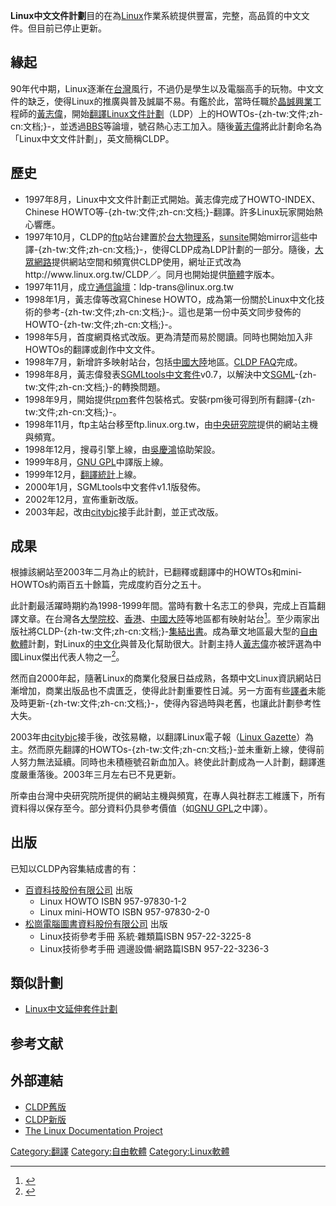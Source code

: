 {{noteTA
|G1=IT
|1=zh-tw:中文文件;zh-cn:中文文档;
|2=zh-tw:文件計劃;zh-cn:文档计划;
}}
'''Linux中文文件計劃'''目的在為[[Linux|Linux]]作業系統提供豐富，完整，高品質的中文文件。但目前已停止更新。

== 緣起 ==
90年代中期，Linux逐漸在[[台灣|台灣]]風行，不過仍是學生以及電腦高手的玩物。中文文件的缺乏，使得Linux的推廣與普及誠屬不易。有鑑於此，當時任職於[[晶誠興業|晶誠興業]]工程師的[[黃志偉|黃志偉]]，開始[[翻譯|翻譯]][[Linux文件計劃|Linux文件計劃]]（LDP）上的HOWTOs-{zh-tw:文件;zh-cn:文档;}-，並透過[[BBS|BBS]]等論壇，號召熱心志工加入。隨後[[黃志偉|黃志偉]]將此計劃命名為「Linux中文文件計劃」，英文簡稱CLDP。

== 歷史 ==
* 1997年8月，Linux中文文件計劃正式開始。黃志偉完成了HOWTO-INDEX、Chinese HOWTO等-{zh-tw:文件;zh-cn:文档;}-翻譯。許多Linux玩家開始熱心響應。
* 1997年10月，CLDP的[[ftp|ftp]]站台建置於[[國立臺灣大學|台大]][[物理系|物理系]]，[[sunsite|sunsite]]開始mirror這些中譯-{zh-tw:文件;zh-cn:文档;}-，使得CLDP成為LDP計劃的一部分。隨後，[[大眾網路|大眾網路]]提供網站空間和頻寬供CLDP使用，網址正式改為http://www.linux.org.tw/CLDP／。同月也開始提供{{dead link|date=2017年11月 |bot=InternetArchiveBot |fix-attempted=yes }}[[簡體|簡體]]字版本。
* 1997年11月，成立[https://web.archive.org/web/20080510072855/http://www.linux.org.tw/CLDP/OLD/mailing.html 通信論壇]：ldp-trans@linux.org.tw
* 1998年1月，黃志偉等改寫Chinese HOWTO，成為第一份關於Linux中文化技術的參考-{zh-tw:文件;zh-cn:文档;}-。這也是第一份中英文同步發佈的HOWTO-{zh-tw:文件;zh-cn:文档;}-。
* 1998年5月，首度網頁格式改版。更為清楚而易於閱讀。同時也開始加入非HOWTOs的翻譯或創作中文文件。
* 1998年7月，新增許多映射站台，包括[[中國大陸|中國大陸]]地區。[https://web.archive.org/web/20080421131113/http://www.linux.org.tw/CLDP/OLD/faq.html CLDP FAQ]完成。
* 1998年8月，黃志偉發表[https://web.archive.org/web/20080421131118/http://www.linux.org.tw/CLDP/OLD/zh-sgmltools.html SGMLtools中文套件]v0.7，以解決中文[[SGML|SGML]]-{zh-tw:文件;zh-cn:文档;}-的轉換問題。
* 1998年9月，開始提供[[RPM套件管理員|rpm]]套件包裝格式。安裝rpm後可得到所有翻譯-{zh-tw:文件;zh-cn:文档;}-。
* 1998年11月，ftp主站台移至ftp.linux.org.tw，由[[中央研究院|中央研究院]]提供的網站主機與頻寬。
* 1998年12月，搜尋引擎上線，由[[吳慶鴻|吳慶鴻]]協助架設。
* 1999年8月，[[GNU_GPL|GNU GPL]]中譯版上線。
* 1999年12月，[https://web.archive.org/web/20080504154923/http://www.linux.org.tw/CLDP/OLD/summary.html 翻譯統計]上線。
* 2000年1月，SGMLtools中文套件v1.1版發佈。
* 2002年12月，宣佈重新改版。
* 2003年起，改由[[citybjc|citybjc]]接手此計劃，並正式改版。

== 成果 ==
根據該網站至2003年二月為止的統計，已翻釋或翻譯中的HOWTOs和mini-HOWTOs約兩百五十餘篇，完成度約百分之五十。

此計劃最活躍時期約為1998-1999年間。當時有數十名志工的參與，完成上百篇翻譯文章。在台灣各[[大學|大學院校]]、[[香港|香港]]、[[中國大陸|中國大陸]]等地區都有映射站台<ref>{{Cite web |url=http://apt.nc.hcc.edu.tw/pub/FreeSoftware/%AE%D5%B6%E9%A6%DB%A5%D1%B3n%C5%E9%A6h%A4%B8%B1%C0%BCs%C0%B3%A5%CE%BA%F4%AD%B6/open_tw.html |title=台灣的開放源碼運動 |accessdate=2009-02-09 |archive-date=2012-07-07 |archive-url=https://archive.is/20120707081607/http://apt.nc.hcc.edu.tw/pub/FreeSoftware/%AE%D5%B6%E9%A6%DB%A5%D1%B3n%C5%E9%A6h%A4%B8%B1%C0%BCs%C0%B3%A5%CE%BA%F4%AD%B6/open_tw.html |dead-url=no }}</ref>。至少兩家出版社將CLDP-{zh-tw:文件;zh-cn:文档;}-[[#出版|集結出書]]。成為華文地區最大型的[[自由軟體|自由軟體]]計劃，對Linux的[[中文化|中文化]]與普及化幫助很大。計劃主持人[[黃志偉|黃志偉]]亦被評選為中國Linux傑出代表人物之一<ref>{{Cite web |url=http://blog.csdn.net/ramacess/archive/2005/09/29/492470.aspx |title=中國Linux的傑出人物 |accessdate=2009-02-09 |archive-date=2010-04-25 |archive-url=https://web.archive.org/web/20100425130933/http://blog.csdn.net/ramacess/archive/2005/09/29/492470.aspx |dead-url=no }}</ref>。

然而自2000年起，隨著Linux的商業化發展日益成熟，各類中文Linux資訊網站日漸增加，商業出版品也不虞匱乏，使得此計劃重要性日減。另一方面有些[[譯者|譯者]]未能及時更新-{zh-tw:文件;zh-cn:文档;}-，使得內容過時與老舊，也讓此計劃參考性大失。

2003年由[[citybjc|citybjc]]接手後，改弦易轍，以翻譯Linux電子報（[[Linux_Gazette|Linux Gazette]]）為主。然而原先翻譯的HOWTOs-{zh-tw:文件;zh-cn:文档;}-並未重新上線，使得前人努力無法延續。同時也未積極號召新血加入。終使此計劃成為一人計劃，翻譯進度嚴重落後。2003年三月左右已不見更新。

所幸由台灣中央研究院所提供的網站主機與頻寬，在專人與社群志工維護下，所有資料得以保存至今。部分資料仍具參考價值（如[https://web.archive.org/web/20080418035153/http://www.linux.org.tw/CLDP/OLD/doc/GPL.html GNU GPL]之中譯）。

== 出版 ==
已知以CLDP內容集結成書的有：
* [http://www.linpus.com 百資科技股份有限公司] {{Wayback|url=http://www.linpus.com/ |date=20201124200023 }}出版
** Linux HOWTO ISBN 957-97830-1-2
** Linux mini-HOWTO ISBN 957-97830-2-0
* [http://www.unalis.com.tw 松崗電腦圖書資料股份有限公司] {{Wayback|url=http://www.unalis.com.tw/ |date=20170608073515 }}出版
** Linux技術參考手冊 系統·雜類篇ISBN 957-22-3225-8
** Linux技術參考手冊 週邊設備·網路篇ISBN 957-22-3236-3

== 類似計劃 ==
*[[Linux中文延伸套件計劃|Linux中文延伸套件計劃]]

== 参考文献 ==
{{Reflist}}

== 外部連結 ==
{{Portal|自由軟體}}
* [https://web.archive.org/web/20090120025549/http://www.linux.org.tw/CLDP/OLD/ CLDP舊版]
* [https://web.archive.org/web/20080421183423/http://www.linux.org.tw/CLDP/ CLDP新版]
* [http://www.tldp.org The Linux Documentation Project] {{Wayback|url=http://www.tldp.org/ |date=20201201062031 }}

[[Category:翻譯|Category:翻譯]]
[[Category:自由軟體|Category:自由軟體]]
[[Category:Linux軟體|Category:Linux軟體]]